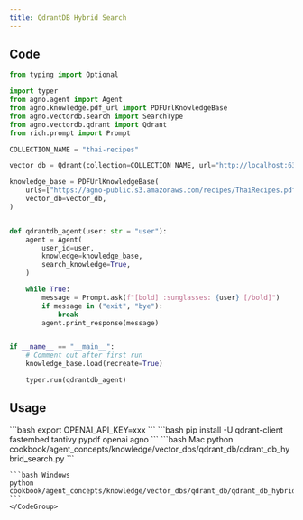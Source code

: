 ```yaml
---
title: QdrantDB Hybrid Search
---
```


## Code

```python cookbook/agent_concepts/knowledge/vector_dbs/qdrant_db/qdrant_db_hybrid_search.py
from typing import Optional

import typer
from agno.agent import Agent
from agno.knowledge.pdf_url import PDFUrlKnowledgeBase
from agno.vectordb.search import SearchType
from agno.vectordb.qdrant import Qdrant
from rich.prompt import Prompt

COLLECTION_NAME = "thai-recipes"

vector_db = Qdrant(collection=COLLECTION_NAME, url="http://localhost:6333", search_type=SearchType.hybrid)

knowledge_base = PDFUrlKnowledgeBase(
    urls=["https://agno-public.s3.amazonaws.com/recipes/ThaiRecipes.pdf"],
    vector_db=vector_db,
)


def qdrantdb_agent(user: str = "user"):
    agent = Agent(
        user_id=user,
        knowledge=knowledge_base,
        search_knowledge=True,
    )

    while True:
        message = Prompt.ask(f"[bold] :sunglasses: {user} [/bold]")
        if message in ("exit", "bye"):
            break
        agent.print_response(message)


if __name__ == "__main__":
    # Comment out after first run
    knowledge_base.load(recreate=True)

    typer.run(qdrantdb_agent)
```

## Usage

<Steps>
  <Snippet file="create-venv-step.mdx" />

  <Step title="Set your API key">
    ```bash
    export OPENAI_API_KEY=xxx
    ```
  </Step>

  <Step title="Install libraries">
    ```bash
    pip install -U qdrant-client fastembed tantivy pypdf openai agno
    ```
  </Step>

  <Step title="Run Agent">
    <CodeGroup>
    ```bash Mac
    python cookbook/agent_concepts/knowledge/vector_dbs/qdrant_db/qdrant_db_hybrid_search.py
    ```

    ```bash Windows
    python cookbook/agent_concepts/knowledge/vector_dbs/qdrant_db/qdrant_db_hybrid_search.py
    ```
    </CodeGroup>
  </Step>
</Steps>